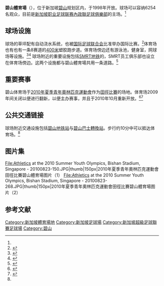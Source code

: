 {{Infobox 體育場館
| name                = 碧山體育場<br>Bishan Stadium
| image               = [[File:Bishan_Stadium_and_Sports_Hall.JPG|300px]]
| location            = [[新加坡|新加坡]]的[[碧山|碧山]]新镇
| address             = 碧山14街<ref name="ActiveSG 2018"/>
| coordinates         = {{Coord|1.354545|103.851475|type:landmark|display=inline,title}}
| opened              = {{Start date|1998|04|01}}
| renovated           = 2009 (為了主办[[2010年夏季青年奧林匹克運動會|2010年夏季青年奧林匹克運動會]]赛事)
| owner               = {{link-en|新加坡体育理事会|Sport Singapore}}<ref name="ActiveSG 2018"/>
| operator            = {{link-en|新加坡体育理事会|Sport Singapore}}<ref name="ActiveSG 2018"/>
| surface             = 草地
| capacity            = 6254<ref name="Soccerway 2012">{{cite web | title=Bishan Stadium | website=Soccerway | date=2012-08-29 | url=https://us.soccerway.com/venues/singapore/bishan-stadium/v3642/ | access-date=2018-09-04 | archive-url=https://web.archive.org/web/20170731023419/http://us.soccerway.com/venues/singapore/bishan-stadium/v3642/ | archive-date=2017-07-31 | dead-url=no }}</ref>
| tenants             = [[內政聯足球俱樂部|內政聯足球俱樂部]]<ref name="Osman 2018">{{cite web | last=Osman | first=Shamir | title=Football: From ball boy to scoring defender | website=The Straits Times | date=2018-05-26 | url=https://www.straitstimes.com/sport/football/making-himself-at-home | access-date=2018-09-04 | archive-url=https://web.archive.org/web/20180527210349/https://www.straitstimes.com/sport/football/making-himself-at-home | archive-date=2018-05-27 | dead-url=no }}</ref>
}}
{{OSM Location map
| coord = {{Coord|1.354545|103.851475|type:landmark|display=inline}}
|  zoom = 16
| float = right
| width = 300
| height = 300
| caption = {{PAGENAME}}位置
|   title =
|  scalemark = 10
|      shape1 = image
|       mark1 = Red circle (thin).svg
| mark-coord1 = {{Coord|1.354545|103.851475|type:landmark|display=inline}}
| mark-size1  = 50
|      label1 = 
|  label-pos1 = bottom
| label-size1 = 14
|label-color1 = black
| label-offset-x1= 
| label-offset-y1= 
|mark-title1=Location of the collapse
}}

'''碧山體育場'''（{{lang-en|Bishan Stadium}}），位于新加坡[[碧山|碧山]]规划区内，于1998年开放。球场可以容纳6254名观众，目前是[[新加坡职业足球联赛|新加坡职业足球联赛]][[內政聯足球俱樂部|內政聯足球俱樂部]]的主场。<ref name="Soccerway 2012"/>

==球场设施==
球场的草坪配有自动浇水系统，也被[[国际足球联合会|国际足球联合会]]比准举办国际比赛。<ref name="AsiaOne, Asias Leading News Portal, Get Latest News at AsiaOne 2009">{{cite web | title=THE WAY AHEAD | website=AsiaOne, Asia's Leading News Portal, Get Latest News at AsiaOne | date=2009-03-24 | url=http://www.asiaone.com/News/The%2BNew%2BPaper/Story/A1Story20090324-130601.html  | accessdate=2018-07-20 | archiveurl=https://web.archive.org/web/20171030165449/http://www.asiaone.com/News/The%2BNew%2BPaper/Story/A1Story20090324-130601.html | archivedate=2017-10-30 | deadurl=no }}</ref>体育场也有也有一条8赛道的[[400米|400米]]塑胶跑步道。体育场傍边还有游泳池，健身室，网球场等设施。<ref name="ActiveSG 2018">{{cite web | title=Bishan Stadium | website=ActiveSG | date=2018-08-18 | url=https://www.myactivesg.com/facilities/bishan-stadium | language=en | access-date=2018-09-04 | archive-url=https://web.archive.org/web/20160421151031/https://www.myactivesg.com/facilities/bishan-stadium | archive-date=2016-04-21 | dead-url=yes }}</ref><ref name="ActiveSG 20181">{{cite web | title=Bishan Swimming Complex | website=ActiveSG | date=2018-08-18 | url=https://www.myactivesg.com/facilities/bishan-swimming-complex | language=en | access-date=2018-09-04 | archive-url=https://web.archive.org/web/20170714234628/https://www.myactivesg.com/facilities/bishan-swimming-complex | archive-date=2017-07-14 | dead-url=yes }}</ref> 球场附近的重要设施包括[[SMRT地铁|SMRT地铁]]的{{link-en|碧山车厂|Bishan Depot}}，SMRT员工俱乐部也设立在体育场傍边。这两个设施都与碧山體育場共用一条道路。<ref name="SMRT Corporation Ltd 2015">{{cite web | title=Locations | website=SMRT Corporation Ltd | date=2015-02-04 | url=https://www.smrt.com.sg/Our-Business/SMRT-Automotive-Services/Locations | access-date=2018-09-05 | archive-url=https://web.archive.org/web/20180727143753/https://smrt.com.sg/Our-Business/SMRT-Automotive-Services/Locations | archive-date=2018-07-27 | dead-url=no }}</ref>

==重要赛事==
碧山体育场于[[2010年夏季青年奧林匹克運動會|2010年夏季青年奧林匹克運動會]]作为[[2010年夏季青年奧林匹克運動會田徑比賽|田徑比賽]]的场地。体育场2009年间关闭以便进行翻新，以便主办赛事，并且于2010年10月重新开放。<ref name="Singapore Athletics 2010">{{cite web | title=Day 5 of YOG Athletics | website=Singapore Athletics | date=2010-08-22 | url=http://www.singaporeathletics.org.sg/day-5-of-yog-athletics | access-date=2018-09-04 | archive-url=https://web.archive.org/web/20170802010722/http://www.singaporeathletics.org.sg/day-5-of-yog-athletics | archive-date=2017-08-02 | dead-url=no }}</ref><ref name="Sport Singapore 2010">{{cite web | title=SSC Facilities Reopen After YOG Closure | website=Sport Singapore | date=2010-10-01 | url=http://www.sportsingapore.gov.sg/newsroom/media-releases/2010/10/ssc-facilities-reopen-after-yog-closure | access-date=2018-09-04 | archive-date=2018-09-04 | archive-url=https://web.archive.org/web/20180904222405/https://www.sportsingapore.gov.sg/newsroom/media-releases/2010/10/ssc-facilities-reopen-after-yog-closure | dead-url=no }}</ref>

==公共交通链接==
球场附近交通设施包括[[碧山地铁站|碧山地铁站]]与[[碧山巴士轉換站|碧山巴士轉換站]]。步行约10分中可以抵达体育场。<ref name="ActiveSG 2018"/>

==图片集==
<gallery>
File:Athletics at the 2010 Summer Youth Olympics, Bishan Stadium, Singapore - 20100823-150.JPG|thumb|150px|2010年夏季青年奧林匹克運動會田徑比賽碧山體育場图片（1）
File:Athletics at the 2010 Summer Youth Olympics, Bishan Stadium, Singapore - 20100823-268.JPG|thumb|150px|2010年夏季青年奧林匹克運動會田徑比賽碧山體育場图片（2）
</gallery>

==参考文献==
{{reflist|30em}}

{{新加坡體育場}}
[[Category:新加坡體育場地|Category:新加坡體育場地]]
[[Category:新加坡足球場|Category:新加坡足球場]]
[[Category:新加坡超級足球聯賽足球場|Category:新加坡超級足球聯賽足球場]]
[[Category:碧山|Category:碧山]]